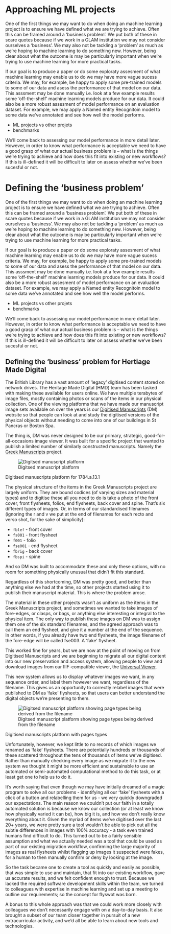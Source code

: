 
# Approaching ML projects

One of the first things we may want to do when doing an machine learning project is to ensure we have defined what we are trying to achieve. Often this can be framed around a 'business problem'. We put both of these in scare quotes because if we work in a GLAM institution we may not consider ourselves a 'business'. We may also not be tackling a 'problem' as much as we're hoping to machine learning to do something new. However, being clear about what the outcome is may be particularly important when we're trying to use machine learning for more practical tasks. 

If our goal is to produce a paper or do some exploraty assesment of what machine learning may enable us to do we may have more vague sucess criteria. We may, for example, be happy to apply some pre-trained models to some of our data and asess the performance of that model on our data. This asssment may be done manually i.e. look at a few example results some 'off-the-shelf' machine learning models produce for our data. It could also be a more robust assesment of model performance on an evaluation dataset. For example, we may apply a Named entity Recognitoin model to some data we've annotated and see how well the model performs. 

- ML projects vs other projets
- benchmarks

<!-- add link here to future section below-->
We'll come back to assessing our model performance in more detail later. However, in order to know what performance is acceptable we need to have a good grasp of what our actual business problem is -- what is the things we're trying to achieve and how does this fit into existing or new workflows? If this is ill-defined it will be difficult to later on assess whether we've been sucesful or not. 


# Defining the 'business problem'

One of the first things we may want to do when doing an machine learning project is to ensure we have defined what we are trying to achieve. Often this can be framed around a 'business problem'. We put both of these in scare quotes because if we work in a GLAM institution we may not consider ourselves a 'business'. We may also not be tackling a 'problem' as much as we're hoping to machine learning to do something new. However, being clear about what the outcome is may be particularly important when we're trying to use machine learning for more practical tasks. 

If our goal is to produce a paper or do some exploraty assesment of what machine learning may enable us to do we may have more vague sucess criteria. We may, for example, be happy to apply some pre-trained models to some of our data and asess the performance of that model on our data. This asssment may be done manually i.e. look at a few example results some 'off-the-shelf' machine learning models produce for our data. It could also be a more robust assesment of model performance on an evaluation dataset. For example, we may apply a Named entity Recognitoin model to some data we've annotated and see how well the model performs. 

- ML projects vs other projets
- benchmarks

<!-- add link here to future section below-->
We'll come back to assessing our model performance in more detail later. However, in order to know what performance is acceptable we need to have a good grasp of what our actual business problem is -- what is the things we're trying to achieve and how does this fit into existing or new workflows? If this is ill-defined it will be difficult to later on assess whether we've been sucesful or not. 


## Defining the 'business' problem for Hertiage Made Digital

The British Library has a vast amount of 'legacy' digitised content
stored on network drives. The Heritage Made Digital (HMD) team has been
tasked with making these available for users online. We have multiple
terabytes of image files, mostly containing photos or scans of the items
in our physical collection. One of the viewing platforms that we have
made our manuscript image sets available on over the years is
our [Digitised
Manuscripts](https://www.bl.uk/manuscripts/Default.aspx) (DM) website
so that people can look at and study the digitised versions of the
physical objects without needing to come into one of our buildings in St
Pancras or Boston Spa.

The thing is, DM was never designed to be our primary, strategic,
good-for-all-occasions image viewer. It was built for a specific project
that wanted to publish a limited number of similarly constructed
manuscripts. Namely the [Greek
Manuscripts](https://www.bl.uk/collection-guides/greek-manuscripts)
project.

::: {#fig-manuscript layout-ncol=1}

![Digitsed manuscript platform](assets/digitised_manuscripts_overall.webp){#fig-manuscript}

Digitised manuscripts platform for 1784.a.13.1 
:::


The physical structure of the items in the Greek Manuscripts project are
largely uniform. They are bound codices (of varying sizes and material
types) and to digitise these all you need to do is take a photo of the
front cover, front flysheets, folios, end flysheets, back cover and
spine. That's six different types of images. Or, in terms of our
standardised filenames (ignoring the r and v we put at the end of
filenames for each recto and verso shot, for the sake of simplicity):

- `fblef` - front cover
- `fs001` - front flysheet
- `f001` - folio
- `fse001` - end flysheet
- `fbrig` - back cover
- `fbspi` - spine

And so DM was built to accommodate these and only these options, with no
room for something physically unusual that didn't fit this standard.

Regardless of this shortcoming, DM was pretty good, and better than
anything else we had at the time, so other projects started using it to
publish their manuscript material. This is where the problem arose.

The material in these other projects wasn't as uniform as the items in
the Greek Manuscripts project, and sometimes we wanted to take images of
fore-edges, or clasps, or bags, or anything else interesting or integral
to the physical item. The only way to publish these images on DM was to
assign them one of the six standard filenames, and the agreed approach
was to call them an end flysheet, and give it a number at the end of the
sequence. In other words, if you already have two end flysheets, the
image filename of the fore-edge will be called fse003. A 'fake'
flysheet.

This worked fine for years, but we are now at the point of moving on
from Digitised Manuscripts and we are beginning to migrate all our
digital content into our new preservation and access system, allowing
people to view and download images from our IIIF-compatible viewer, the
[Universal
Viewer](https://blogs.bl.uk/digital-scholarship/2016/12/new-viewer-digitised-collections-british-library.html).

This new system allows us to display whatever images we want, in any
sequence order, and label them however we want, regardless of the
filename. This gives us an opportunity to correctly relabel images that
were published to DM as 'fake' flysheets, so that users can better
understand the digital objects we're presenting to them.

::: {#fig-manuscript layout-ncol=1}

![Digitsed manuscript platform showing page types being derived from the filename](assets/or_8816.webp){#fig-manuscript}

Digitised manuscripts platform with pages types
:::

Unfortunately, however, we kept little to no records of which images we
renamed as 'fake' flysheets. There are potentially hundreds or thousands
of these scattered throughout the tens of thousands of items we've
digitised. Rather than manually checking every image as we migrate it to
the new system we thought it might be more efficient and sustainable to
use an automated or semi-automated computational method to do this task,
or at least get one to help us to do it.

It's worth saying that even though we may have initially dreamed of a
magic program to solve all our problems - identifying all our 'fake'
flysheets with a click of a button and relabelling them for us - we very
quickly downgraded our expectations. The main reason we couldn't put our
faith in a totally automated solution is because we know our collection
(or at least we know how physically varied it can be), how big it is,
and how we don't really know everything about it. Given the myriad of
items we've digitised over the last 20+ years, we were pretty sure a
tool wouldn't be able to pick out all the subtle differences in images
with 100% accuracy - a task even trained humans find difficult to do.
This turned out to be a fairly sensible assumption and what we actually
needed was a tool that could be used as part of our existing migration
workflow, confirming the large majority of images as real flysheets
whilst flagging up images it suspected were fakes, for a human to then
manually confirm or deny by looking at the image.

So the task became one to create a tool as quickly and easily as
possible, that was simple to use and maintain, that fit into our
existing workflow, gave us accurate results, and we felt confident
enough to trust. Because we lacked the required software development
skills within the team, we turned to colleagues with expertise in
machine learning and set up a meeting to outline our requirements; so
the concept for flyswot was born.

A bonus to this whole approach was that we could work more closely with
colleagues we don't necessarily engage with on a day-to-day basis. It
also brought a subset of our team closer together in pursuit of a new
extracurricular activity, and we'd all be able to learn about new tools
and technologies.

